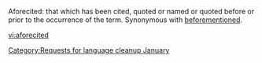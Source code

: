 {{nolanguage/box}}
[[Category:Requests for language cleanup January]]

Aforecited:  that which has been cited, quoted or named or quoted before or prior to the occurrence of the term. Synonymous with [[beforementioned]].

[[vi:aforecited]]